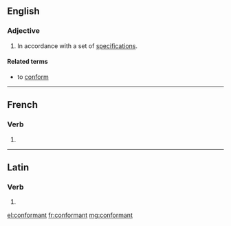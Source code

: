 ==English==

===Adjective===
{{en-adj}}

# In accordance with a set of [[specification]]s.

====Related terms====
* to [[conform]]

----

==French==

===Verb===
{{head|fr|present participle}}

# {{present participle of|conformer|lang=fr|nocat=1}}

----

==Latin==

===Verb===
{{la-verb-form|conformant}}

# {{inflection of|conformō||3|p|pres|actv|indc|lang=la}}

[[el:conformant]]
[[fr:conformant]]
[[mg:conformant]]